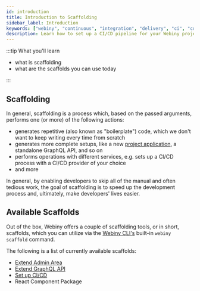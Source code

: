 ```yaml
---
id: introduction
title: Introduction to Scaffolding
sidebar_label: Introduction
keywords: ["webiny", "continuous", "integration", "delivery", "ci", "cd", "scaffold"]
description: Learn how to set up a CI/CD pipeline for your Webiny project.
---
```



:::tip What you'll learn

- what is scaffolding
- what are the scaffolds you can use today

:::

## Scaffolding

In general, scaffolding is a process which, based on the passed arguments, performs one (or more) of the following actions:

- generates repetitive (also known as "boilerplate") code, which we don't want to keep writing every time from scratch
- generates more complete setups, like a new [project application](/docs/key-topics/project-organization/project-applications-and-packages/), a standalone GraphQL API, and so on
- performs operations with different services, e.g. sets up a CI/CD process with a CI/CD provider of your choice
- and more

In general, by enabling developers to skip all of the manual and often tedious work, the goal of scaffolding is to speed up the development process and, ultimately, make developers' lives easier.

## Available Scaffolds

Out of the box, Webiny offers a couple of scaffolding tools, or in short, scaffolds, which you can utilize via the [Webiny CLI's](/docs/key-topics/webiny-cli) built-in `webiny scaffold` command.

The following is a list of currently available scaffolds:

- [Extend Admin Area](/docs/how-to-guides/webiny-cli/scaffolding/extend-admin-area)
- [Extend GraphQL API](/docs/how-to-guides/webiny-cli/scaffolding/extend-graphql-api)
- [Set up CI/CD](/docs/how-to-guides/webiny-cli/scaffolding/ci-cd)
- React Component Package


